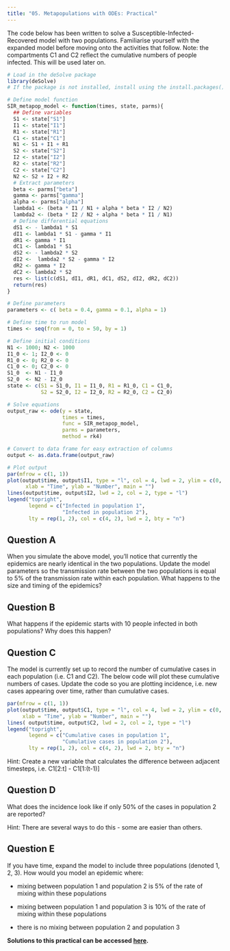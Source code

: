```yaml
---
title: "05. Metapopulations with ODEs: Practical"
---
```


The code below has been written to solve a Susceptible-Infected-Recovered model with two populations. Familiarise yourself with the expanded model before moving onto the activities that follow. Note: the compartments C1 and C2 reflect the cumulative numbers of people infected. This will be used later on.

```r
# Load in the deSolve package
library(deSolve)
# If the package is not installed, install using the install.packages() function

# Define model function 
SIR_metapop_model <- function(times, state, parms){
  ## Define variables
  S1 <- state["S1"]
  I1 <- state["I1"]
  R1 <- state["R1"]
  C1 <- state["C1"]
  N1 <- S1 + I1 + R1
  S2 <- state["S2"]
  I2 <- state["I2"]
  R2 <- state["R2"]
  C2 <- state["C2"]
  N2 <- S2 + I2 + R2
  # Extract parameters
  beta <- parms["beta"]
  gamma <- parms["gamma"]
  alpha <- parms["alpha"]
  lambda1 <- (beta * I1 / N1 + alpha * beta * I2 / N2)
  lambda2 <- (beta * I2 / N2 + alpha * beta * I1 / N1)
  # Define differential equations
  dS1 <- - lambda1 * S1
  dI1 <- lambda1 * S1 - gamma * I1
  dR1 <- gamma * I1
  dC1 <- lambda1 * S1
  dS2 <- - lambda2 * S2
  dI2 <-  lambda2 * S2 - gamma * I2
  dR2 <- gamma * I2
  dC2 <- lambda2 * S2
  res <- list(c(dS1, dI1, dR1, dC1, dS2, dI2, dR2, dC2))
  return(res)
}

# Define parameters  
parameters <- c( beta = 0.4, gamma = 0.1, alpha = 1)

# Define time to run model
times <- seq(from = 0, to = 50, by = 1)

# Define initial conditions
N1 <- 1000; N2 <- 1000
I1_0 <- 1; I2_0 <- 0
R1_0 <- 0; R2_0 <- 0
C1_0 <- 0; C2_0 <- 0
S1_0  <- N1 - I1_0
S2_0  <- N2 - I2_0
state <- c(S1 = S1_0, I1 = I1_0, R1 = R1_0, C1 = C1_0, 
		   S2 = S2_0, I2 = I2_0, R2 = R2_0, C2 = C2_0)

# Solve equations
output_raw <- ode(y = state, 
				  times = times, 
				  func = SIR_metapop_model, 
				  parms = parameters,
                  method = rk4)

# Convert to data frame for easy extraction of columns
output <- as.data.frame(output_raw)

# Plot output
par(mfrow = c(1, 1))
plot(output$time, output$I1, type = "l", col = 4, lwd = 2, ylim = c(0, N1),
      xlab = "Time", ylab = "Number", main = "")
lines(output$time, output$I2, lwd = 2, col = 2, type = "l")
legend("topright", 
	   legend = c("Infected in population 1", 
	   		      "Infected in population 2"),
       lty = rep(1, 2), col = c(4, 2), lwd = 2, bty = "n")

```

## Question A 

When you simulate the above model, you'll notice that currently the epidemics are nearly identical in the two populations. Update the model parameters so the transmission rate between the two populations is equal to 5% of the transmission rate within each population. What happens to the size and timing of the epidemics?

## Question B

What happens if the epidemic starts with 10 people infected in both populations? Why does this happen?

## Question C 

The model is currently set up to record the number of cumulative cases in each population (i.e. C1 and C2). The below code will plot these cumulative numbers of cases. Update the code so you are plotting incidence, i.e. new cases appearing over time, rather than cumulative cases.

```r
par(mfrow = c(1, 1))
plot(output$time, output$C1, type = "l", col = 4, lwd = 2, ylim = c(0, N1+100), 
	 xlab = "Time", ylab = "Number", main = "")
lines( output$time, output$C2, lwd = 2, col = 2, type = "l")
legend("topright", 
	   legend = c("Cumulative cases in population 1", 
	   		      "Cumulative cases in population 2"),
       lty = rep(1, 2), col = c(4, 2), lwd = 2, bty = "n")

```

Hint: Create a new variable that calculates the difference between adjacent timesteps, i.e. C1\[2:t\] - C1\[1:(t-1)\]

## Question D

What does the incidence look like if only 50% of the cases in population 2 are reported?

Hint: There are several ways to do this - some are easier than others.

## Question E

If you have time, expand the model to include three populations (denoted 1, 2, 3). How would you model an epidemic where:

-   mixing between population 1 and population 2 is 5% of the rate of mixing within these populations

-   mixing between population 1 and population 3 is 10% of the rate of mixing within these populations

-   there is no mixing between population 2 and population 3

**Solutions to this practical can be accessed [here](05_Metapop_solutions.qmd).**
